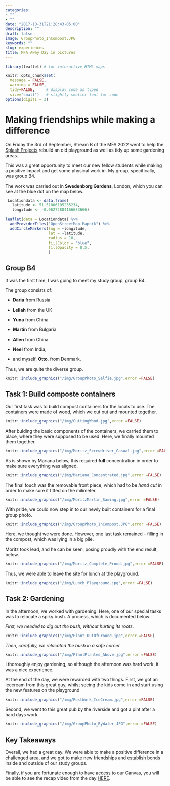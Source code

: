 ```yaml
---
categories:
- ""
- ""
date: "2017-10-31T21:28:43-05:00"
description: ""
draft: false
image: GroupPhoto_InCompost.JPG
keywords: ""
slug: experiences
title: MFA Away Day in pictures
---
```


```r
library(leaflet) # for interactive HTML maps
```


```r
knitr::opts_chunk$set(
  message = FALSE, 
  warning = FALSE, 
  tidy=FALSE,     # display code as typed
  size="small")   # slightly smaller font for code
options(digits = 3)
```

# Making friendships while making a difference

On Friday the 3rd of September, Stream B of the MFA 2022 went to help the [Splash Projects](https://splashprojects.com/) rebuild an old playground as well as tidy up some gardening areas.

This was a great opportunity to meet our new fellow students while making a positive impact and get some physical work in. My group, specifically, was group B4. 

The work was carried out in **Swedenborg Gardens**, London, which you can see at the blue dot on the map below.

```r
 Locationdata <- data.frame(
   latitude <- 51.51006105235234,
   longitude <- -0.06272884166683666)

leaflet(data = Locationdata) %>% 
  addProviderTiles("OpenStreetMap.Mapnik") %>% 
  addCircleMarkers(lng = ~longitude, 
                   lat = ~latitude, 
                   radius = 10, 
                   fillColor = "blue", 
                   fillOpacity = 0.5, 
                   )
```

## Group B4
It was the first time, I was going to meet my study group, group B4. 

The group consists of:

- **Daria** from Russia

- **Leilah** from the UK

- **Yuna** from China

- **Martin** from Bulgaria

- **Allen** from China

- **Neel** from India, 

- and myself, **Otto**, from Denmark. 

Thus, we are quite the diverse group. 

```r
knitr::include_graphics("/img/GroupPhoto_Selfie.jpg",error =FALSE)
```

## Task 1: Build composte containers
Our first task was to build compost containers for the locals to use. The containers were made of wood, which we cut out and mounted together.

```r
knitr::include_graphics("/img/CuttingWood.jpg",error =FALSE)
```

After bulding the basic components of the containers, we carried them to place, where they were supposed to be used. Here, we finally mounted them together.

```r
knitr::include_graphics("/img/Moritz_Screwdriver_Casual.jpg",error =FALSE)
```

As is shown by Mariana below, this required **full** concentration in order to make sure everything was aligned.

```r
knitr::include_graphics("/img/Mariana_Concentrated.jpg",error =FALSE)
```

The final touch was the removable front piece, which had to be *hand cut* in order to make sure it fitted on the milimeter.

```r
knitr::include_graphics("/img/MoritzMartin_Sawing.jpg",error =FALSE)
```

With pride, we could now step in to our newly built containers for a final group photo.

```r
knitr::include_graphics("/img/GroupPhoto_InCompost.JPG",error =FALSE)
```

Here, we thought we were done. However, one last task remained - filling in the compost, which was lying in a big pile.

Moritz took lead, and he can be seen, posing proudly with the end result, below.

```r
knitr::include_graphics("/img/Moritz_Complete_Proud.jpg",error =FALSE)
```

Thus, we were able to leave the site for lunch at the playground.

```r
knitr::include_graphics("/img/Lunch_Playground.jpg",error =FALSE)
```

## Task 2: Gardening

In the afternoon, we worked with gardening. Here, one of our special tasks was to relocate a spiky bush. A process, which is documented below:

*First, we needed to dig out the bush, without hurting its roots.*

```r
knitr::include_graphics("/img/Plant_OutOfGround.jpg",error =FALSE)
```

*Then, carefully, we relocated the bush in a safe corner.*

```r
knitr::include_graphics("/img/PlantPlanted_Above.jpg",error =FALSE)
```

I thoroughly enjoy gardening, so although the afternoon was hard work, it was a nice experience.

At the end of the day, we were rewarded with two things.
First, we got an icecream from this great guy, whilst seeing the kids come in and start using the new features on the playground

```r
knitr::include_graphics("/img/PostWork_IceCream.jpg",error =FALSE)
```

Second, we went to this great pub by the riverside and got a pint after a hard days work.

```r
knitr::include_graphics("/img/GroupPhoto_ByWater.JPG",error =FALSE)
```

## Key Takeaways

Overall, we had a great day. We were able to make a positive difference in a challenged area, and we got to make new friendships and establish bonds inside and outside of our study groups. 

Finally, if you are fortunate enough to have access to our Canvas, you will be able to see the recap video from the day [HERE](https://learning.london.edu/courses/6956/pages/mfa2022-away-day).
